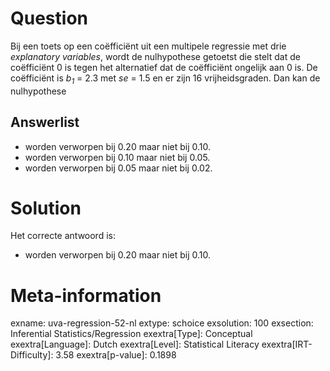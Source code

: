 Question
========

Bij een toets op een coëfficiënt uit een multipele regressie met drie *explanatory variables*, wordt de nulhypothese getoetst die stelt dat de
coëfficiënt 0 is tegen het alternatief dat de coëfficiënt ongelijk aan 0
is. De coëfficiënt is *b~1~* = 2.3 met *se* = 1.5 en er zijn 16
vrijheidsgraden. Dan kan de nulhypothese

Answerlist
----------

* worden verworpen bij 0.20 maar niet bij 0.10.
* worden verworpen bij 0.10 maar niet bij 0.05.
* worden verworpen bij 0.05 maar niet bij 0.02.

Solution
========

Het correcte antwoord is: 

* worden verworpen bij 0.20 maar niet bij 0.10.

Meta-information
================
exname: uva-regression-52-nl
extype: schoice
exsolution: 100
exsection: Inferential Statistics/Regression
exextra[Type]: Conceptual
exextra[Language]: Dutch
exextra[Level]: Statistical Literacy
exextra[IRT-Difficulty]: 3.58
exextra[p-value]: 0.1898
